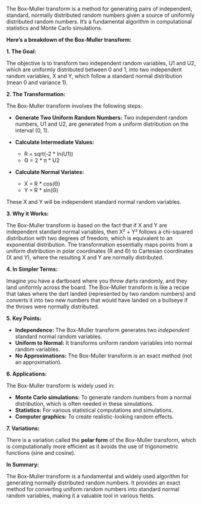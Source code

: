 The Box-Muller transform is a method for generating pairs of independent, standard, normally distributed random numbers given a source of uniformly distributed random numbers. It's a fundamental algorithm in computational statistics and Monte Carlo simulations.

**Here's a breakdown of the Box-Muller transform:**

**1. The Goal:**

The objective is to transform two independent random variables, U1 and U2, which are uniformly distributed between 0 and 1, into two independent random variables, X and Y, which follow a standard normal distribution (mean 0 and variance 1).

**2. The Transformation:**

The Box-Muller transform involves the following steps:

   * **Generate Two Uniform Random Numbers:** Two independent random numbers, U1 and U2, are generated from a uniform distribution on the interval (0, 1).

   * **Calculate Intermediate Values:**
      * R = sqrt(-2 * ln(U1)) 
      * Θ = 2 * π * U2

   * **Calculate Normal Variates:**
      * X = R * cos(Θ)
      * Y = R * sin(Θ)

   These X and Y will be independent standard normal random variables.

**3. Why it Works:**

The Box-Muller transform is based on the fact that if X and Y are independent standard normal variables, then X² + Y² follows a chi-squared distribution with two degrees of freedom, which is equivalent to an exponential distribution. The transformation essentially maps points from a uniform distribution in polar coordinates (R and Θ) to Cartesian coordinates (X and Y), where the resulting X and Y are normally distributed.

**4. In Simpler Terms:**

Imagine you have a dartboard where you throw darts randomly, and they land uniformly across the board. The Box-Muller transform is like a recipe that takes where the dart landed (represented by two random numbers) and converts it into two new numbers that would have landed on a bullseye if the throws were normally distributed.

**5. Key Points:**

   * **Independence:** The Box-Muller transform generates two *independent* standard normal random variables.
   * **Uniform to Normal:** It transforms uniform random variables into normal random variables.
   * **No Approximations:** The Box-Muller transform is an exact method (not an approximation).

**6. Applications:**

The Box-Muller transform is widely used in:

   * **Monte Carlo simulations:** To generate random numbers from a normal distribution, which is often needed in these simulations.
   * **Statistics:** For various statistical computations and simulations.
   * **Computer graphics:** To create realistic-looking random effects.

**7. Variations:**

There is a variation called the **polar form** of the Box-Muller transform, which is computationally more efficient as it avoids the use of trigonometric functions (sine and cosine).

**In Summary:**

The Box-Muller transform is a fundamental and widely used algorithm for generating normally distributed random numbers. It provides an exact method for converting uniform random numbers into standard normal random variables, making it a valuable tool in various fields.
